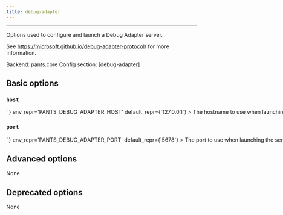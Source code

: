 ```yaml
---
title: debug-adapter
---
```



---


Options used to configure and launch a Debug Adapter server.

See https://microsoft.github.io/debug-adapter-protocol/ for more information.

Backend: <span className="color--primary">pants.core</span>
Config section: <span className="color--primary">[debug-adapter]</span>

<span className={styles.options}>

## Basic options


### `host`

<Option
  cli_repr={`--debug-adapter-host=<str>`}
  env_repr='PANTS_DEBUG_ADAPTER_HOST'
  default_repr={`127.0.0.1`}
>

The hostname to use when launching the server.

</Option>

### `port`

<Option
  cli_repr={`--debug-adapter-port=<int>`}
  env_repr='PANTS_DEBUG_ADAPTER_PORT'
  default_repr={`5678`}
>

The port to use when launching the server.

</Option>

## Advanced options

None

## Deprecated options

None


</span>
